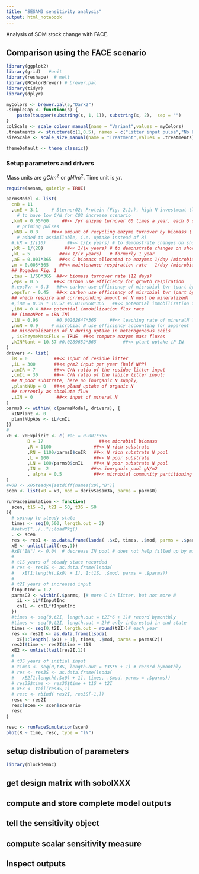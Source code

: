 ```yaml
---
title: "SESAM3 sensitivity analysis"
output: html_notebook
---
```


Analysis of SOM stock change with FACE.

## Comparison using the FACE scenario
```r
library(ggplot2)
library(grid)   #unit
library(reshape)  # melt
library(RColorBrewer) # brewer.pal
library(tidyr)
library(dplyr)

myColors <- brewer.pal(5,"Dark2")	
.simpleCap <- function(s) {
    paste(toupper(substring(s, 1, 1)), substring(s, 2),  sep = "")
}
colScale <- scale_colour_manual(name = "Variant",values = myColors)
.treatments <- structure(c(1,0.5), names = c("Litter input pulse","No Litter input"))
sizeScale <- scale_size_manual(name = "Treatment",values = .treatments)

themeDefault <- theme_classic()  
```

### Setup parameters and drivers
Mass units are $gC/m^2$ or $gN/m^2$. Time unit is $yr$.
```r
require(sesam, quietly = TRUE)

parmsModel <- list(
  cnB = 11
  ,cnE = 3.1     # Sterner02: Protein (Fig. 2.2.), high N investment (low P) need 
    # to have low C/N for CO2 increase scenario
  ,kmN = 0.05*60     ##<< /yr enzyme turnover 60 times a year, each 6 days -> fast 
    # priming pulses
  ,kNB = 0.8     ##<< amount of recycling enzyme turnover by biomass (
    # added to assimilable, i.e. uptake instead of R)
  #,kR = 1/(10)        ##<< 1/(x years) # to demonstrate changes on short time scale
  ,kR = 1/(20)        ##<< 1/(x years) # to demonstrate changes on short time scale
  ,kL = 5           ##<< 1/(x years)   # formerly 1 year
  ,aE = 0.001*365   ##<< C biomass allocated to enzymes 1/day /microbial biomass
  ,m = 0.005*365    ##<< maintenance respiration rate   1/day /microbial biomass, 
  ## Bogedom Fig. 1
  ,tau = 1/60*365  ##<< biomass turnover rate (12 days)
  ,eps = 0.5      ##<< carbon use efficiency for growth respiration
  #,epsTvr = 0.3   ##<< carbon use efficiency of microbial tvr (part by predators 
  ,epsTvr = 0.45   ##<< carbon use efficiency of microbial tvr (part by predators 
  ## which respire and corresponding amount of N must be mineralized)
  #,iBN = 0.38 * 10.57 #0.0110068*365   ##<< potential immobilization flux rate 
  ,iBN = 0.4 ##<< potential immobilization flux rate 
  ## (immoNPot = iBN IN)
  ,lN = 0.96       #0.00262647*365     ##<< leaching rate of mineralN lN IN
  ,nuN = 0.9     # microbial N use efficiency accounting for apparent 
  ## minceralization of N during uptake in heterogeneous soils
  , isEnzymeMassFlux = TRUE  ##<< compute enzyme mass fluxes
  ,kINPlant = 10.57 #0.0289652*365          ##<< plant uptake iP IN
)
drivers <- list(
  iR = 0          ##<< input of residue litter
  ,iL = 300       ##<< g/m2 input per year (half NPP)
  ,cnIR = 7       ##<< C/N ratio of the residue litter input
  ,cnIL = 30      ##<< C/N ratio of the labile litter input: 
  ## N poor substrate, here no inorganic N supply, 
  ,plantNUp = 0   ##<< pland uptake of organic N
  ## currently as absolute flux
  ,iIN = 0         ##<< input of mineral N
)
parms0 <- within( c(parmsModel, drivers), {
  kINPlant <- 0
  plantNUpAbs <- iL/cnIL
})
#
x0 <- x0Explicit <- c( #aE = 0.001*365
        B = 17                     ##<< microbial biomass 
        ,R = 1100                ##<< N rich substrate
        ,RN = 1100/parms0$cnIR   ##<< N rich substrate N pool
        ,L = 100                 ##<< N poor substrate
        ,LN = 100/parms0$cnIL    ##<< N poor substrate N pool
        ,IN =  2                ##<< inorganic pool gN/m2
        , alpha = 0.5            ##<< microbial community partitioning [0,1]
)
#x0B <- x0SteadyA[setdiff(names(x0),"B")]
scen <- list(x0 = x0, mod = derivSesam3a, parms = parms0)
```

```r
runFaceSimulation <- function(
  scen, t1S =0, t2I = 50, t3S = 50
){
  # spinup to steady state
  times <- seq(0,500, length.out = 2)
  #setwd("../..");loadPkg()
  . <- scen
  res <- res1 <- as.data.frame(lsoda( .$x0, times, .$mod, parms = .$parms))
  xE <- unlist(tail(res,1))
  #xE["IN"] <- 0.04  # decrease IN pool # does not help filled up by mircobial tvr
  #
  # t1S years of steady state recorded
  # res <- res1S <- as.data.frame(lsoda( 
  #   xE[1:length(.$x0) + 1], 1:t1S, .$mod, parms = .$parms))
  #
  # t2I years of increased input
  fInputInc = 1.2
  parmsC2 <- within(.$parms, {# more C in litter, but not more N 
    iL <- iL*fInputInc
    cnIL <- cnIL*fInputInc
  }) 
  #times <- seq(0,t2I, length.out = t2I*6 + 1)# record bymonthly
  #times <- seq(0,t2I, length.out = 2)# only interested in end state
  times <- seq(0,t2I, length.out = round(t2I))# each year
  res <- res2I <- as.data.frame(lsoda( 
    xE[1:length(.$x0) + 1], times, .$mod, parms = parmsC2))
  res2I$time <- res2I$time + t1S 
  xE2 <- unlist(tail(res2I,1))
  #
  # t3S years of initial input
  # times <- seq(0,t3S, length.out = t3S*6 + 1) # record bymonthly
  # res <- res3S <- as.data.frame(lsoda( 
  #   xE2[1:length(.$x0) + 1], times, .$mod, parms = .$parms))
  # res3S$time <- res3S$time + t1S + t2I
  # xE3 <- tail(res3S,1)
  # resc <- rbind( res2I, res3S[-1,])
  resc <- res2I
  resc$scen <- scen$scenario
  resc
}
```

```r
resc <- runFaceSimulation(scen)
plot(R ~ time, resc, type = "lN")
```

## setup distribution of parameters
```r
library(blockdemac)

```


## get design matrix with sobolXXX

## compute and store complete model outputs

## tell the sensitivity object

## compute scalar sensitivity measure

## Inspect outputs

